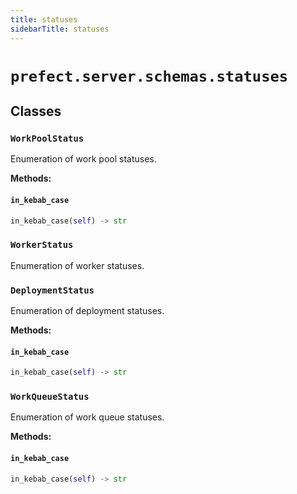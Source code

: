 ```yaml
---
title: statuses
sidebarTitle: statuses
---
```


# `prefect.server.schemas.statuses`

## Classes

### `WorkPoolStatus` <sup><a href="https://github.com/PrefectHQ/prefect/blob/main/src/prefect/server/schemas/statuses.py#L4" target="_blank"><Icon icon="github" size="14" /></a></sup>


Enumeration of work pool statuses.


**Methods:**

#### `in_kebab_case` <sup><a href="https://github.com/PrefectHQ/prefect/blob/main/src/prefect/server/schemas/statuses.py#L11" target="_blank"><Icon icon="github" size="14" /></a></sup>

```python
in_kebab_case(self) -> str
```

### `WorkerStatus` <sup><a href="https://github.com/PrefectHQ/prefect/blob/main/src/prefect/server/schemas/statuses.py#L15" target="_blank"><Icon icon="github" size="14" /></a></sup>


Enumeration of worker statuses.


### `DeploymentStatus` <sup><a href="https://github.com/PrefectHQ/prefect/blob/main/src/prefect/server/schemas/statuses.py#L22" target="_blank"><Icon icon="github" size="14" /></a></sup>


Enumeration of deployment statuses.


**Methods:**

#### `in_kebab_case` <sup><a href="https://github.com/PrefectHQ/prefect/blob/main/src/prefect/server/schemas/statuses.py#L28" target="_blank"><Icon icon="github" size="14" /></a></sup>

```python
in_kebab_case(self) -> str
```

### `WorkQueueStatus` <sup><a href="https://github.com/PrefectHQ/prefect/blob/main/src/prefect/server/schemas/statuses.py#L32" target="_blank"><Icon icon="github" size="14" /></a></sup>


Enumeration of work queue statuses.


**Methods:**

#### `in_kebab_case` <sup><a href="https://github.com/PrefectHQ/prefect/blob/main/src/prefect/server/schemas/statuses.py#L39" target="_blank"><Icon icon="github" size="14" /></a></sup>

```python
in_kebab_case(self) -> str
```
